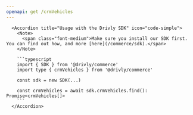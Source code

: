 ```yaml
---
openapi: get /crmVehicles
---
```


      <Accordion title="Usage with the Drivly SDK" icon="code-simple">
        <Note>
          <span class="font-medium">Make sure you install our SDK first. You can find out how, and more [here](/commerce/sdk).</span>
        </Note>

        ```typescript
        import { SDK } from '@drivly/commerce'
        import type { crmVehicles } from '@drivly/commerce'

        const sdk = new SDK(...)

        const crmVehicles = await sdk.crmVehicles.find(): Promise<crmVehicles[]>
        ```
      </Accordion>
